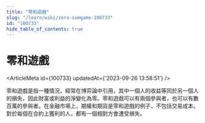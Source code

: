 ```yaml
---
title: "零和遊戲"
slug: "/learn/wiki/zero-sumgame-100733"
id: "100733"
hide_table_of_contents: true
---
```



# 零和遊戲

<ArticleMeta id={100733} updatedAt={'2023-09-26 13:58:51'} />
<div className='border-solid border-b border-t-0 my-4 border-[var(--ifm-color-gray-300)]' />

零和遊戲是指一種情況，經常在博弈論中引用，其中一個人的收益等同於另一個人的損失，因此財富或利益的淨變化為零。零和遊戲可以有兩個參與者，也可以有數百萬的參與者。在金融市場上，期權和期貨是零和遊戲的例子，不包括交易成本。對於每個在合約上獲利的人，都有一個相對方會遭受損失。
